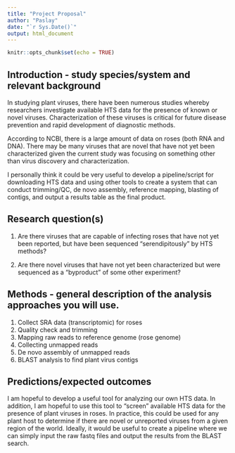 ```yaml
---
title: "Project Proposal"
author: "Paslay"
date: "`r Sys.Date()`"
output: html_document
---
```


```r
knitr::opts_chunk$set(echo = TRUE)
```

## Introduction - study species/system and relevant background

In studying plant viruses, there have been numerous studies whereby researchers investigate available HTS data for the presence of known or novel viruses. Characterization of these viruses is critical for future disease prevention and rapid development of diagnostic methods.

According to NCBI, there is a large amount of data on roses (both RNA and DNA). There may be many viruses that are novel that have not yet been characterized given the current study was focusing on something other than virus discovery and characterization.

I personally think it could be very useful to develop a pipeline/script for downloading HTS data and using other tools to create a system that can conduct trimming/QC, de novo assembly, reference mapping, blasting of contigs, and output a results table as the final product.


## Research question(s)

1. Are there viruses that are capable of infecting roses that have not yet been reported, but have been sequenced "serendipitously" by HTS methods?

2. Are there novel viruses that have not yet been characterized but were sequenced as a "byproduct" of some other experiment?

## Methods - general description of the analysis approaches you will use.

1. Collect SRA data (transcriptomic) for roses
2. Quality check and trimming 
3. Mapping raw reads to reference genome (rose genome)
4. Collecting unmapped reads
5. De novo assembly of unmapped reads
6. BLAST analysis to find plant virus contigs

## Predictions/expected outcomes

I am hopeful to develop a useful tool for analyzing our own HTS data. In addition, I am hopeful to use this tool to "screen" available HTS data for the presence of plant viruses in roses. In practice, this could be used for any plant host to determine if there are novel or unreported viruses from a given region of the world. Ideally, it would be useful to create a pipeline where we can simply input the raw fastq files and output the results from the BLAST search.





